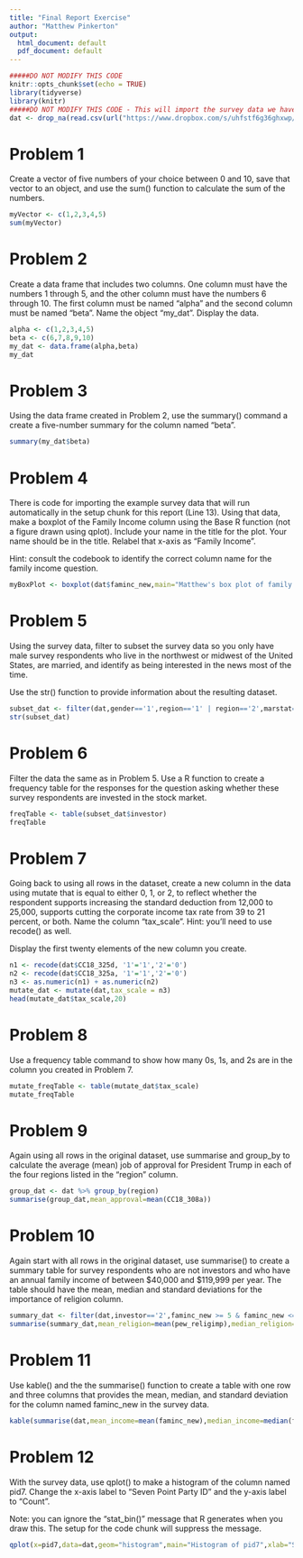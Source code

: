 ```yaml
---
title: "Final Report Exercise"
author: "Matthew Pinkerton"
output:
  html_document: default
  pdf_document: default
---
```


```r
#####DO NOT MODIFY THIS CODE
knitr::opts_chunk$set(echo = TRUE)
library(tidyverse)
library(knitr)
#####DO NOT MODIFY THIS CODE - This will import the survey data we have been working with in this course.
dat <- drop_na(read.csv(url("https://www.dropbox.com/s/uhfstf6g36ghxwp/cces_sample_coursera.csv?raw=1")))
```

# Problem 1 

Create a vector of five numbers of your choice between 0 and 10, save that vector to an object, and use the sum() function to calculate the sum of the numbers.

```r
myVector <- c(1,2,3,4,5)
sum(myVector)
```

# Problem 2

Create a data frame that includes two columns. One column must have the numbers 1 through 5, and the other column must have the numbers 6 through 10. The first column must be named "alpha" and the second column must be named "beta". Name the object "my_dat". Display the data.

```r
alpha <- c(1,2,3,4,5)
beta <- c(6,7,8,9,10)
my_dat <- data.frame(alpha,beta)
my_dat
```

# Problem 3 

Using the data frame created in Problem 2, use the summary() command a create a five-number summary for the column named "beta".

```r
summary(my_dat$beta)
```

# Problem 4

There is code for importing the example survey data that will run automatically in the setup chunk for this report (Line 13). Using that data, make a boxplot of the Family Income column using the Base R function (not a figure drawn using qplot). Include your name in the title for the plot. Your name should be in the title. Relabel that x-axis as "Family Income".

Hint: consult the codebook to identify the correct column name for the family income question.

```r
myBoxPlot <- boxplot(dat$faminc_new,main="Matthew's box plot of family income", xlab = "Family Income")
```

# Problem 5

Using the survey data, filter to subset the survey data so you only have male survey respondents who live in the northwest or midwest of the United States, are married, and identify as being interested in the news most of the time. 

Use the str() function to provide information about the resulting dataset.
 
```r
subset_dat <- filter(dat,gender=='1',region=='1' | region=='2',marstat=='1',newsint=='1')
str(subset_dat)
```

# Problem 6

Filter the data the same as in Problem 5. Use a R function to create a frequency table for the responses for the question asking whether these survey respondents are invested in the stock market. 

```r
freqTable <- table(subset_dat$investor)
freqTable
``` 

# Problem 7

Going back to using all rows in the dataset, create a new column in the data using mutate that is equal to either 0, 1, or 2, to reflect whether the respondent supports increasing the standard deduction from 12,000 to 25,000, supports cutting the corporate income tax rate from 39 to 21 percent, or both. Name the column "tax_scale". Hint: you'll need to use recode() as well.

Display the first twenty elements of the new column you create.

```r
n1 <- recode(dat$CC18_325d, '1'='1','2'='0')
n2 <- recode(dat$CC18_325a, '1'='1','2'='0')
n3 <- as.numeric(n1) + as.numeric(n2)
mutate_dat <- mutate(dat,tax_scale = n3)
head(mutate_dat$tax_scale,20)
```

# Problem 8

Use a frequency table command to show how many 0s, 1s, and 2s are in the column you created in Problem 7.

```r
mutate_freqTable <- table(mutate_dat$tax_scale)
mutate_freqTable
```

# Problem 9

Again using all rows in the original dataset, use summarise and group_by to calculate the average (mean) job of approval for President Trump in each of the four regions listed in the "region" column.

```r
group_dat <- dat %>% group_by(region)
summarise(group_dat,mean_approval=mean(CC18_308a))
```
 
# Problem 10

Again start with all rows in the original dataset, use summarise() to create a summary table for survey respondents who  are not investors and who have an annual family income of between $40,000 and $119,999 per year. The table should have the mean, median and standard deviations for the importance of religion column.

```r
summary_dat <- filter(dat,investor=='2',faminc_new >= 5 & faminc_new <= 10)
summarise(summary_dat,mean_religion=mean(pew_religimp),median_religion=median(pew_religimp),sd_religion=sd(pew_religimp))
```

# Problem 11

Use kable() and the the summarise() function to create a table with one row and three columns that provides the mean, median, and standard deviation for the column named faminc_new in the survey data.

```r
kable(summarise(dat,mean_income=mean(faminc_new),median_income=median(faminc_new),sd_income=sd(faminc_new)))
```

# Problem 12

With the survey data, use qplot() to make a histogram of the column named pid7. Change the x-axis label to "Seven Point Party ID" and the y-axis label to "Count".

Note: you can ignore the "stat_bin()" message that R generates when you draw this. The setup for the code chunk will suppress the message.

```r
qplot(x=pid7,data=dat,geom="histogram",main="Histogram of pid7",xlab="Seven Point Party ID",ylab="Count")
```